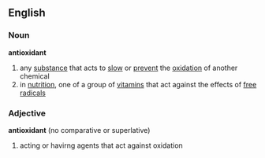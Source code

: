 ==English==
===Noun===
'''antioxidant'''
{{wikipedia}}
#any [[substance]] that acts to [[slow]] or [[prevent]] the [[oxidation]] of another chemical
#in [[nutrition]], one of a group of [[vitamin]]s that act against the effects of [[free radical]]s

===Adjective===
'''antioxidant''' (no comparative or superlative)
#acting or havirng agents that act against oxidation